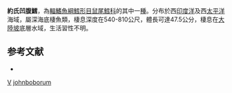 {{Speciesbox
| genus = Ventrifossa
| species = johnboborum
| status = NE
| status_system = iucn3.1
| trend = unknow
| authority = [[Iwamoto|Iwamoto]], 1982
| synonyms = 
}}
'''約氏凹腹鱈'''，為[[輻鰭魚綱|輻鰭魚綱]][[鱈形目|鱈形目]][[鼠尾鱈科|鼠尾鱈科]]的其中一[[種|種]]。分布於西[[印度洋|印度洋]]及西[[太平洋|太平洋]]海域，屬深海底棲魚類，棲息深度在540-810公尺，體長可達47.5公分，棲息在[[大陸坡|大陸坡]]底層水域，生活習性不明。

==参考文献==
*{{FishBase_species|genus=Ventrifossa|species=johnboborum|year=2016|month=1}}

{{taxonbar}}

[[Category:1982年描述的鱼类|V]]
[[Category:凹腹鱈屬|johnboborum]]